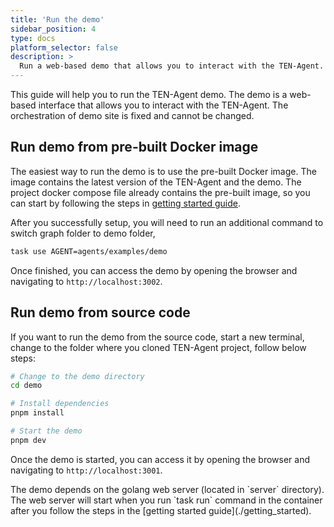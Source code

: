 ```yaml
---
title: 'Run the demo'
sidebar_position: 4
type: docs
platform_selector: false
description: >
  Run a web-based demo that allows you to interact with the TEN-Agent.
---
```


This guide will help you to run the TEN-Agent demo. The demo is a web-based interface that allows you to interact with the TEN-Agent. The orchestration of demo site is fixed and cannot be changed.

## Run demo from pre-built Docker image

The easiest way to run the demo is to use the pre-built Docker image. The image contains the latest version of the TEN-Agent and the demo. The project docker compose file already contains the pre-built image, so you can start by following the steps in [getting started guide](./getting_started).

After you successfully setup, you will need to run an additional command to switch graph folder to demo folder,

```bash
task use AGENT=agents/examples/demo
```

Once finished, you can access the demo by opening the browser and navigating to `http://localhost:3002`.

## Run demo from source code

If you want to run the demo from the source code, start a new terminal, change to the folder where you cloned TEN-Agent project, follow below steps:

```bash
# Change to the demo directory
cd demo

# Install dependencies
pnpm install

# Start the demo
pnpm dev
```

Once the demo is started, you can access it by opening the browser and navigating to `http://localhost:3001`.

<Admonition type="info">
The demo depends on the golang web server (located in `server` directory). The web server will start when you run `task run` command in the container after you follow the steps in the [getting started guide](./getting_started).
</Admonition>